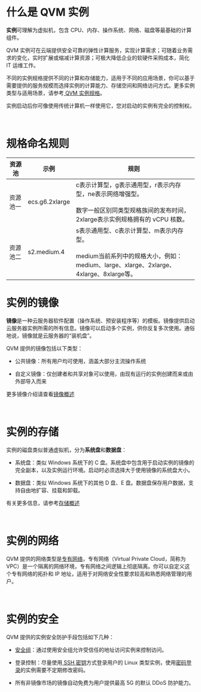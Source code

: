 <a id="step01"></a>
# **什么是 QVM 实例**

**实例**可理解为虚拟机，包含 CPU、内存、操作系统、网络、磁盘等最基础的计算组件。

QVM 实例可在云端提供安全可靠的弹性计算服务，实现计算需求；可随着业务需求的变化，实时扩展或缩减计算资源；可极大降低企业的软硬件采购成本，简化 IT 运维工作。

不同的实例规格提供不同的计算和存储能力，适用于不同的应用场景，你可以基于需要提供的服务规模而选择实例的计算能力、存储空间和网络访问方式。更多实例类型与适用场景，请参考[ QVM 实例规格](/qvm/manual/qvm-instance-family)。

实例启动后你可像使用传统计算机一样使用它，您对启动的实例有完全的控制权。

<br>

# **规格命名规则**

| 资源池 | 示例 | 规则 |
|-|-|-|
| 资源池一 | ecs.g6.2xlarge | c表示计算型，g表示通用型，r表示内存型，ne表示网络增强型。<br><br>数字一般区别同类型规格族间的发布时间，2xlarge表示实例规格拥有的 vCPU 核数。 |
| 资源池二 | s2.medium.4 | s表示通用型、c表示计算型、m表示内存型。<br><br>medium当前系列中的规格大小，例如：medium、large、xlarge、2xlarge、4xlarge、8xlarge等。 |


<a id="step02"></a>
# **实例的镜像**

**镜像**是一种云服务器软件配置（操作系统、预安装程序等）的模板。镜像提供启动云服务器实例所需的所有信息。镜像可以启动多个实例，供你反复多次使用。通俗地说，镜像就是云服务器的“装机盘”。

QVM 提供的镜像包括以下类型：

- 公共镜像：所有用户均可使用，涵盖大部分主流操作系统

- 自定义镜像：仅创建者和共享对象可以使用，由现有运行的实例创建而来或由外部导入而来

更多镜像介绍请查看[镜像概述](/qvm/manual/qvm-mirror-overview)

<br>

<a id="step03"></a>
# **实例的存储**

实例的磁盘类似普通虚拟机，分为**系统盘**和**数据盘**：

- 系统盘：类似 Windows 系统下的 C 盘。系统盘中包含用于启动实例的镜像的完全副本，以及实例运行环境。启动时必须选择大于使用镜像的系统盘大小。

- 数据盘：类似 Windows 系统下的其他 D 盘、E 盘。数据盘保存用户数据，支持自由地扩容、挂载和卸载。

有关更多信息，请参考[存储概述](/qvm/manual/4301/qvm-storage-overview)

<br>

<a id="step04"></a>
# **实例的网络**

QVM 提供的网络类型是[专有网络](/qvm/manual/4206/qvm-vpc)，专有网络（Virtual Private Cloud，简称为 VPC）是一个隔离的网络环境，专有网络之间逻辑上彻底隔离。你可以自定义这个专有网络的拓扑和 IP 地址，适用于对网络安全性要求较高和熟悉网络管理的用户。

<br>

<a id="step05"></a>
# **实例的安全**

QVM 提供的实例安全防护手段包括如下几种：

- [安全组](/qvm/manual/4207/qvm-security-group)：通过使用安全组允许受信任的地址访问实例来控制访问。

- 登录控制：尽量使用[ SSH 密钥](/qvm/manual/4307/qvm-linux-login)方式登录用户的 Linux 类型实例，使用[密码登录](/qvm/manual/4308/qvm-login)的实例需要不定期修改密码。

- 所有非镜像市场的镜像自动免费为用户提供最高 5G 的默认 DDoS 防护能力。